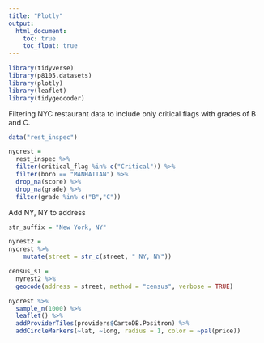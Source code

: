 ```yaml
---
title: "Plotly"
output: 
  html_document:
    toc: true
    toc_float: true
---
```


```r
library(tidyverse)
library(p8105.datasets)
library(plotly)
library(leaflet)
library(tidygeocoder)
```

Filtering NYC restaurant data to include only critical flags with grades of B and C.
```r
data("rest_inspec")

nycrest =
  rest_inspec %>%
  filter(critical_flag %in% c("Critical")) %>%
  filter(boro == "MANHATTAN") %>%
  drop_na(score) %>%
  drop_na(grade) %>%
  filter(grade %in% c("B","C"))
```
Add NY, NY to address
```r
str_suffix = "New York, NY"

nyrest2 =
nycrest %>%
    mutate(street = str_c(street, " NY, NY"))

census_s1 = 
  nyrest2 %>%
  geocode(address = street, method = "census", verbose = TRUE)
```

```r
nycrest %>%
  sample_n(1000) %>%
  leaflet() %>%
  addProviderTiles(providers$CartoDB.Positron) %>%
  addCircleMarkers(~lat, ~long, radius = 1, color = ~pal(price))
```

